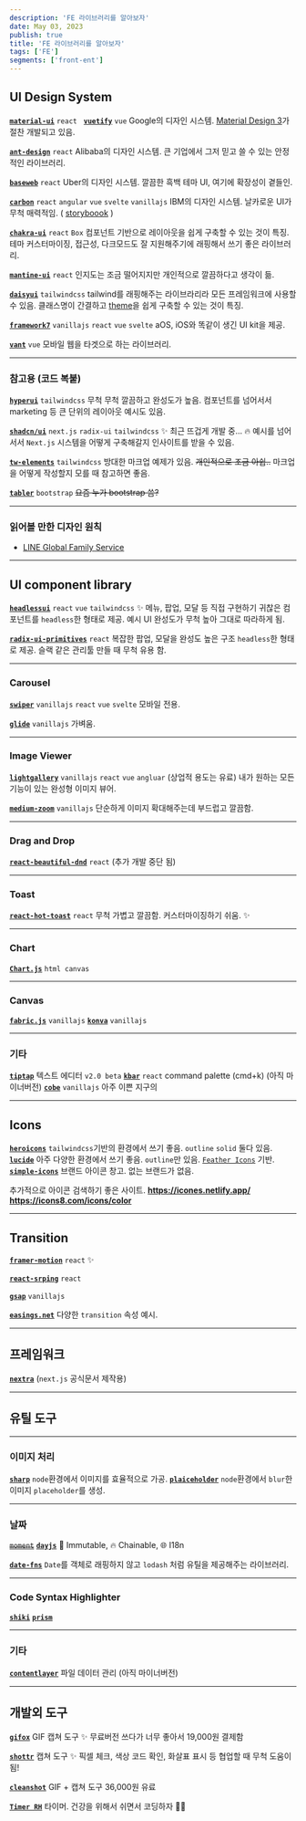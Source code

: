 ```yaml
---
description: 'FE 라이브러리를 알아보자'
date: May 03, 2023
publish: true
title: 'FE 라이브러리를 알아보자'
tags: ['FE']
segments: ['front-ent']
---
```


## UI Design System

[**`material-ui`**](https://github.com/mui/material-ui) `react` &nbsp; [**`vuetify`**](https://github.com/vuetifyjs/vuetify) `vue`
Google의 디자인 시스템.
[Material Design 3](https://m3.material.io/develop/web)가 절찬 개발되고 있음.

[**`ant-design`**](https://github.com/ant-design/ant-design) `react`
Alibaba의 디자인 시스템.
큰 기업에서 그저 믿고 쓸 수 있는 안정적인 라이브러리.

[**`baseweb`**](https://github.com/uber/baseweb) `react`
Uber의 디자인 시스템.
깔끔한 흑백 테마 UI, 여기에 확장성이 곁들인.

[**`carbon`**](https://github.com/carbon-design-system/carbon) `react` `angular` `vue` `svelte` `vanillajs`
IBM의 디자인 시스템.
날카로운 UI가 무척 매력적임. ( [storyboook](https://react.carbondesignsystem.com/?path=/story/getting-started-welcome--welcome) )

[**`chakra-ui`**](https://github.com/chakra-ui/chakra-ui) `react`
`Box` 컴포넌트 기반으로 레이아웃을 쉽게 구축할 수 있는 것이 특징.
테마 커스터마이징, 접근성, 다크모드도 잘 지원해주기에 래핑해서 쓰기 좋은 라이브러리.

[**`mantine-ui`**](https://github.com/mantinedev/ui.mantine.dev) `react`
인지도는 조금 떨어지지만 개인적으로 깔끔하다고 생각이 듦.

[**`daisyui`**](https://github.com/saadeghi/daisyui) `tailwindcss`
tailwind를 래핑해주는 라이브라리라 모든 프레임워크에 사용할 수 있음.
클래스명이 간결하고 [theme](https://daisyui.com/docs/themes/)을 쉽게 구축할 수 있는 것이 특징.

[**`framework7`**](https://github.com/framework7io/framework7) `vanillajs` `react` `vue` `svelte`
aOS, iOS와 똑같이 생긴 UI kit을 제공.

[**`vant`**](https://github.com/youzan/vant) `vue`
모바일 웹을 타겟으로 하는 라이브러리.

---

### 참고용 (코드 복붙)

[**`hyperui`**](https://github.com/markmead/hyperui) `tailwindcss`
무척 무척 깔끔하고 완성도가 높음.
컴포넌트를 넘어서서 marketing 등 큰 단위의 레이아웃 예시도 있음.

[**`shadcn/ui`**](https://github.com/shadcn/ui) `next.js` `radix-ui` `tailwindcss` ✨
최근 뜨겁게 개발 중... 🔥
예시를 넘어서서 `Next.js` 시스템을 어떻게 구축해갈지 인사이트를 받을 수 있음.

[**`tw-elements`**](https://github.com/mdbootstrap/Tailwind-Elements/) `tailwindcss`
방대한 마크업 예제가 있음. ~~개인적으로 조금 아쉽..~~
마크업을 어떻게 작성할지 모를 때 참고하면 좋음.

[**`tabler`**](https://github.com/tabler/tabler) `bootstrap`
~~요즘 누가 bootstrap 씀?~~

---

### 읽어볼 만한 디자인 원칙

- [LINE Global Family Service](https://designsystem.line.me/LDSG/foundation/)

---

## UI component library

[**`headlessui`**](https://github.com/tailwindlabs/headlessui) `react` `vue` `tailwindcss` ✨
메뉴, 팝업, 모달 등 직접 구현하기 귀찮은 컴포넌트를 `headless`한 형태로 제공.
예시 UI 완성도가 무척 높아 그대로 따라하게 됨.

[**`radix-ui-primitives`**](https://github.com/radix-ui/primitives) `react`
복잡한 팝업, 모달을 완성도 높은 구조 `headless`한 형태로 제공.
슬랙 같은 관리툴 만들 때 무척 유용 함.

---

### Carousel

[**`swiper`**](https://github.com/nolimits4web/swiper) `vanillajs` `react` `vue` `svelte`
모바일 전용.

[**`glide`**](https://github.com/glidejs/glide) `vanillajs`
가벼움.

---

### Image Viewer

[**`lightgallery`**](https://github.com/sachinchoolur/lightGallery) `vanillajs` `react` `vue` `angluar` (상업적 용도는 유료)
내가 원하는 모든 기능이 있는 완성형 이미지 뷰어.

[**`medium-zoom`**](https://github.com/francoischalifour/medium-zoom) `vanillajs`
단순하게 이미지 확대해주는데 부드럽고 깔끔함.

---

### Drag and Drop

[**`react-beautiful-dnd`**](https://github.com/atlassian/react-beautiful-dnd) `react` (추가 개발 중단 됨)

---

### Toast

[**`react-hot-toast`**](https://github.com/timolins/react-hot-toast) `react` 무척 가볍고 깔끔함. 커스터마이징하기 쉬움. ✨

---

### Chart

[**`Chart.js`**](https://github.com/chartjs/Chart.js) `html canvas`

---

### Canvas

[**`fabric.js`**](https://github.com/fabricjs/fabric.js) `vanillajs`
[**`konva`**](https://github.com/konvajs/konva) `vanillajs`

---

### 기타

[**`tiptap`**](https://github.com/ueberdosis/tiptap) 텍스트 에디터 `v2.0 beta`
[**`kbar`**](https://github.com/timc1/kbar) `react` command palette (cmd+k) (아직 마이너버전)
[**`cobe`**](https://github.com/shuding/cobe) `vanillajs` 아주 이쁜 지구의

---

## Icons

[**`heroicons`**](https://github.com/tailwindlabs/heroicons) `tailwindcss`기반의 환경에서 쓰기 좋음. `outline` `solid` 둘다 있음.
[**`lucide`**](https://github.com/lucide-icons/lucide) 아주 다양한 환경에서 쓰기 좋음. `outline`만 있음. [`Feather Icons`](https://github.com/feathericons/feather) 기반.
[**`simple-icons`**](https://github.com/simple-icons/simple-icons) 브랜드 아이콘 창고. 없는 브랜드가 없음.

추가적으로 아이콘 검색하기 좋은 사이트.
**https://icones.netlify.app/**
**https://icons8.com/icons/color**

---

## Transition

[**`framer-motion`**](https://github.com/framer/motion) `react` ✨

[**`react-srping`**](https://github.com/pmndrs/react-spring) `react`

[**`gsap`**](https://github.com/greensock/GSAP) `vanillajs`

[**`easings.net`**](https://easings.net/) 다양한 `transition` 속성 예시.

---

## 프레임워크

[**`nextra`**](https://github.com/shuding/nextra) (`next.js` 공식문서 제작용)

---

## 유틸 도구

---

### 이미지 처리

[**`sharp`**](https://github.com/lovell/sharp) `node`환경에서 이미지를 효율적으로 가공.
[**`plaiceholder`**](https://github.com/joe-bell/plaiceholder) `node`환경에서 `blur`한 이미지 `placeholder`를 생성.

---

### 날짜

~~[`moment`](https://github.com/moment/moment/)~~ [**`dayjs`**](https://github.com/iamkun/dayjs/)
💪 Immutable, 🔥 Chainable, 🌐 I18n

[**`date-fns`**](https://github.com/date-fns/date-fns)
`Date`를 객체로 래핑하지 않고 `lodash` 처럼 유틸을 제공해주는 라이브러리.

---

### Code Syntax Highlighter

[**`shiki`**](https://github.com/shikijs/shiki)
[**`prism`**](https://github.com/PrismJS/prism)

---

### 기타

[**`contentlayer`**](https://github.com/contentlayerdev/contentlayer) 파일 데이터 관리 (아직 마이너버전)

---

## 개발외 도구

[**`gifox`**](https://gifox.app/) GIF 캡쳐 도구 ✨
무료버전 쓰다가 너무 좋아서 19,000원 결제함

[**`shottr`**](https://shottr.cc/) 캡쳐 도구 ✨
픽셀 체크, 색상 코드 확인, 화살표 표시 등 협업할 때 무척 도움이 됨!

[**`cleanshot`**](https://cleanshot.com/pricing) GIF + 캡쳐 도구
36,000원 유료

[**`Timer RH`**](https://apps.apple.com/us/app/timer-rh/id929960914?mt=12) 타이머. 건강을 위해서 쉬면서 코딩하자 🙏🏻

